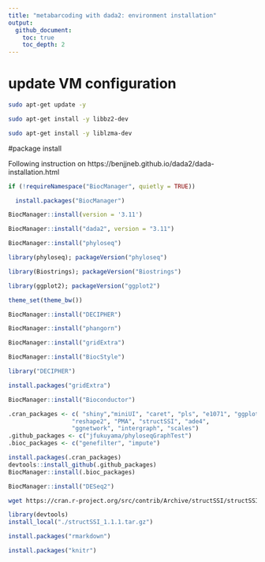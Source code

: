 ```yaml
---
title: "metabarcoding with dada2: environment installation"
output:
  github_document:
    toc: true
    toc_depth: 2
---
```


# update VM configuration

``` bash

sudo apt-get update -y

sudo apt-get install -y libbz2-dev

sudo apt-get install -y liblzma-dev

```

#package install

Following instruction on https://benjjneb.github.io/dada2/dada-installation.html

```r

if (!requireNamespace("BiocManager", quietly = TRUE))

  install.packages("BiocManager")

BiocManager::install(version = '3.11')

BiocManager::install("dada2", version = "3.11")

```

```r
BiocManager::install("phyloseq")
```

```r
library(phyloseq); packageVersion("phyloseq")
```

```r
library(Biostrings); packageVersion("Biostrings")
```

```r
library(ggplot2); packageVersion("ggplot2")
```

```r
theme_set(theme_bw())
```

```r
BiocManager::install("DECIPHER")
```

```r
BiocManager::install("phangorn")
```

```r
BiocManager::install("gridExtra")
```

```r
BiocManager::install("BiocStyle")
```

```r
library("DECIPHER")
```

```r
install.packages("gridExtra")
```

```r
BiocManager::install("Bioconductor")
```

```r
.cran_packages <- c( "shiny","miniUI", "caret", "pls", "e1071", "ggplot2", "randomForest", "dplyr", "ggrepel", "nlme", "devtools",
                  "reshape2", "PMA", "structSSI", "ade4",
                  "ggnetwork", "intergraph", "scales")
.github_packages <- c("jfukuyama/phyloseqGraphTest")
.bioc_packages <- c("genefilter", "impute")
```

```r
install.packages(.cran_packages)
devtools::install_github(.github_packages)
BiocManager::install(.bioc_packages)
```

```r
BiocManager::install("DESeq2")
```

```bash
wget https://cran.r-project.org/src/contrib/Archive/structSSI/structSSI_1.1.1.tar.gz
```

```r
library(devtools)
install_local("./structSSI_1.1.1.tar.gz")
```

```r
install.packages("rmarkdown")
```

```r
install.packages("knitr")
```

